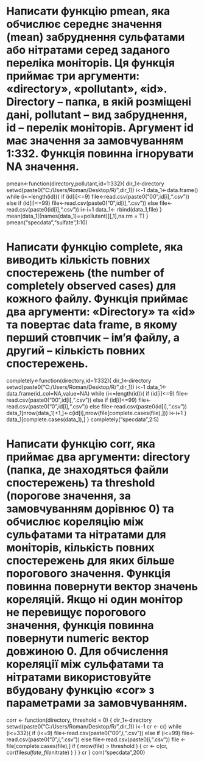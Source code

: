 # Написати функцію pmean, яка обчислює середнє значення (mean) забруднення сульфатами або нітратами серед заданого переліка моніторів. Ця функція приймає три аргументи: «directory», «pollutant», «id». Directory – папка, в якій розміщені дані, pollutant – вид забруднення, id – перелік моніторів. Аргумент id має значення за замовчуванням 1:332. Функція повинна ігнорувати NA значення.

pmean<-function(directory,pollutant,id=1:332){
  dir_1<-directory
  setwd(paste0("C:/Users/Roman/Desktop/R/",dir_1))
  i<-1
  data_1<-data.frame()
  while (i<=length(id)){
    if (id[i]<=9) file<-read.csv(paste0("00",id[i],".csv"))
    else if (id[i]<=99) file<-read.csv(paste0("0",id[i],".csv"))
    else file<-read.csv(paste0(id[i],".csv"))
    i<-i+1
    data_1<- rbind(data_1,file)
  }
  mean(data_1[(names(data_1)==pollutant)][,1],na.rm = T)
}
pmean("specdata","sulfate",1:10)

# Написати функцію complete, яка виводить кількість повних спостережень (the number of completely observed cases) для кожного файлу. Функція приймає два аргументи: «Directory» та «id» та повертає data frame, в якому перший стовпчик – ім’я файлу, а другий – кількість повних спостережень. 

completely<-function(directory,id=1:332){
  dir_1<-directory
  setwd(paste0("C:/Users/Roman/Desktop/R/",dir_1))
  i<-1
  data_1<-data.frame(id_col=NA,value=NA)
  while (i<=length(id)){
    if (id[i]<=9) file<-read.csv(paste0("00",id[i],".csv"))
    else if (id[i]<=99) file<-read.csv(paste0("0",id[i],".csv"))
    else file<-read.csv(paste0(id[i],".csv"))
    data_1[nrow(data_1)+1,]<-c(id[i],nrow(file[complete.cases(file),]))
    i<-i+1
  }
  data_1[complete.cases(data_1),]
}
completely("specdata",2:5)

# Написати функцію corr, яка приймає два аргументи: directory (папка, де знаходяться файли спостережень) та threshold (порогове значення, за замовчуванням дорівнює 0) та обчислює кореляцію між сульфатами та нітратами для моніторів, кількість повних спостережень для яких більше порогового значення. Функція повинна повернути вектор значень кореляцій. Якщо ні один монітор не перевищує порогового значення, функція повинна повернути numeric вектор довжиною 0. Для обчислення кореляції між сульфатами та нітратами використовуйте вбудовану функцію «cor» з параметрами за замовчуванням.

corr <- function(directory, threshold = 0) {
  dir_1<-directory
  setwd(paste0("C:/Users/Roman/Desktop/R/",dir_1))
  i<-1
  cr <- c() 
  while (i<=332){
    if (i<=9) file<-read.csv(paste0("00",i,".csv"))
    else if (i<=99) file<-read.csv(paste0("0",i,".csv"))
    else file<-read.csv(paste0(i,".csv"))
    file <- file[complete.cases(file),]
    if ( nrow(file) > threshold ) {
      cr <- c(cr, cor(file$sulfate, file$nitrate) ) 
    }
  }
  cr 
}
corr("specdata",200)




